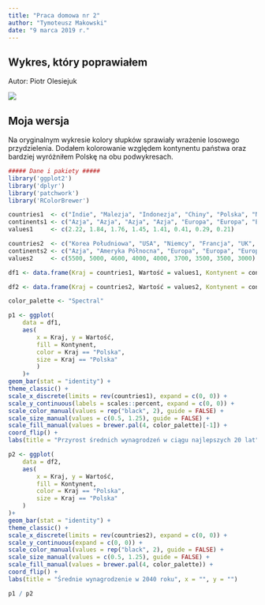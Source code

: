```yaml
---
title: "Praca domowa nr 2"
author: "Tymoteusz Makowski"
date: "9 marca 2019 r."
---
```


## Wykres, który poprawiałem
Autor: Piotr Olesiejuk

![](pd1-PiotrOlesiejuk.png)


## Moja wersja

Na oryginalnym wykresie kolory słupków sprawiały wrażenie losowego przydzielenia. Dodałem kolorowanie względem kontynentu państwa oraz bardziej wyróżniłem Polskę na obu podwykresach.

```r
##### Dane i pakiety #####
library('ggplot2')
library('dplyr')
library('patchwork')
library('RColorBrewer')

countries1  <- c("Indie", "Malezja", "Indonezja", "Chiny", "Polska", "Niemcy", "Wielka Brytania" , "USA")
continents1 <- c("Azja", "Azja", "Azja", "Azja", "Europa", "Europa", "Europa", "Ameryka Północna")
values1     <- c(2.22, 1.84, 1.76, 1.45, 1.41, 0.41, 0.29, 0.21)

countries2  <- c("Korea Południowa", "USA", "Niemcy", "Francja", "UK", "Hiszpania", "Włochy", "RPA", "Polska")
continents2 <- c("Azja", "Ameryka Północna", "Europa", "Europa", "Europa", "Europa", "Europa", "Afryka", "Europa")
values2     <- c(5500, 5000, 4600, 4000, 4000, 3700, 3500, 3500, 3000)

df1 <- data.frame(Kraj = countries1, Wartość = values1, Kontynent = continents1)

df2 <- data.frame(Kraj = countries2, Wartość = values2, Kontynent = continents2)
```

```r
color_palette <- "Spectral"

p1 <- ggplot(
    data = df1,
    aes(
        x = Kraj, y = Wartość,
        fill = Kontynent,
        color = Kraj == "Polska",
        size = Kraj == "Polska"
        ) 
    )+
geom_bar(stat = "identity") +
theme_classic() +
scale_x_discrete(limits = rev(countries1), expand = c(0, 0)) +
scale_y_continuous(labels = scales::percent, expand = c(0, 0)) +
scale_color_manual(values = rep("black", 2), guide = FALSE) +
scale_size_manual(values = c(0.5, 1.25), guide = FALSE) +
scale_fill_manual(values = brewer.pal(4, color_palette)[-1]) +
coord_flip() +
labs(title = "Przyrost średnich wynagrodzeń w ciągu najlepszych 20 lat", x = "", y = "")

p2 <- ggplot(
    data = df2,
    aes(
        x = Kraj, y = Wartość,
        fill = Kontynent,
        color = Kraj == "Polska",
        size = Kraj == "Polska"
    ) 
)+
geom_bar(stat = "identity") +
theme_classic() +
scale_x_discrete(limits = rev(countries2), expand = c(0, 0)) +
scale_y_continuous(expand = c(0, 0)) +
scale_color_manual(values = rep("black", 2), guide = FALSE) +
scale_size_manual(values = c(0.5, 1.25), guide = FALSE) +
scale_fill_manual(values = brewer.pal(4, color_palette)) +
coord_flip() +
labs(title = "Średnie wynagrodzenie w 2040 roku", x = "", y = "")

p1 / p2
```
